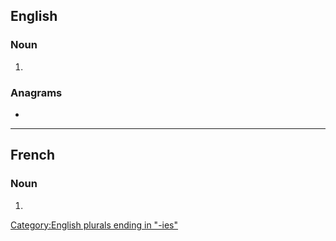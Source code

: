 ==English==

===Noun===
{{head|en|noun form}}

# {{plural of|biography|lang=en}}

===Anagrams===
* {{anagrams|en|a=abeghiioprs|biographise}}

[[Category:English plurals ending in "-ies"]]

----

==French==

===Noun===
{{head|fr|noun plural form|g=f}}

# {{plural of|biographie|lang=fr}}
